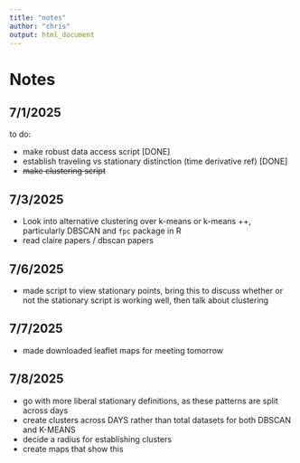 ```yaml
---
title: "notes"
author: "chris"
output: html_document
---
```


# Notes

## 7/1/2025

to do:

-   make robust data access script [DONE]
-   establish traveling vs stationary distinction (time derivative ref) [DONE]
-   ~~make clustering script~~


## 7/3/2025

-  Look into alternative clustering over k-means or k-means ++, particularly DBSCAN and `fpc` package in R
-  read claire papers / dbscan papers


## 7/6/2025

- made script to view stationary points, bring this to discuss whether or not the stationary script is working well, then talk about clustering


## 7/7/2025

- made downloaded leaflet maps for meeting tomorrow


## 7/8/2025

- go with more liberal stationary definitions, as these patterns are split across days
- create clusters across DAYS rather than total datasets for both DBSCAN and K-MEANS
- decide a radius for establishing clusters
- create maps that show this
